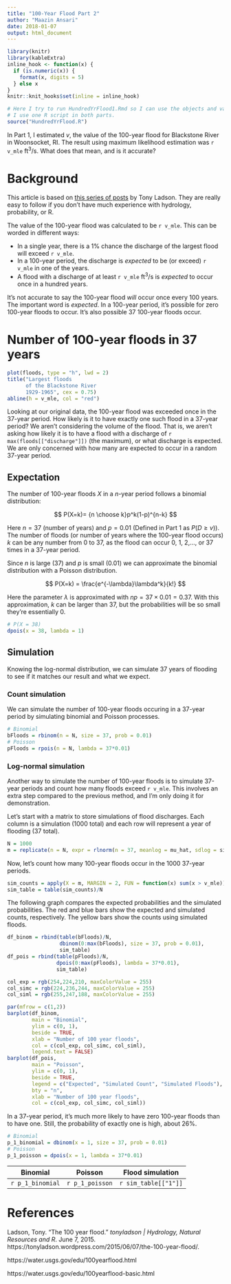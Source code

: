 ```yaml
---
title: "100-Year Flood Part 2"
author: "Maazin Ansari"
date: 2018-01-07
output: html_document
---
```


```r
library(knitr)
library(kableExtra)
inline_hook <- function(x) {
  if (is.numeric(x)) {
    format(x, digits = 5)
  } else x
}
knitr::knit_hooks$set(inline = inline_hook)
```

```r
# Here I try to run HundredYrFlood1.Rmd so I can use the objects and variables in this .Rmd
# I use one R script in both parts.
source("HundredYrFlood.R")
```


In Part 1, I estimated $v$, the value of the 100-year flood for Blackstone River in Woonsocket, RI. The result using maximum likelihood estimation was `r v_mle` $\text{ft}^3/\text{s}$. What does that mean, and is it accurate? 

# Background

This article is based on [this series of  posts](https://tonyladson.wordpress.com/2015/06/07/the-100-year-flood/) by Tony Ladson. They are really easy to follow if you don't have much experience with hydrology, probability, or R.

The value of the 100-year flood was calculated to be `r v_mle`. This can be worded in different ways:

- In a single year, there is a 1% chance the discharge of the largest flood will exceed `r v_mle`.
- In a 100-year period, the discharge is *expected* to be (or exceed) `r v_mle` in one of the years.
- A flood with a discharge of at least `r v_mle` $\text{ft}^3/\text{s}$ is *expected* to occur once in a hundred years.

It's not accurate to say the 100-year flood *will* occur once every 100 years. The important word is *expected*. In a 100-year period, it's possible for zero 100-year floods to occur. It's also possible 37 100-year floods occur.

# Number of 100-year floods in 37 years

```r
plot(floods, type = "h", lwd = 2)
title("Largest floods
      of the Blackstone River
      1929-1965", cex = 0.75)
abline(h = v_mle, col = "red")
```


Looking at our original data, the 100-year flood was exceeded once in the 37-year period. How likely is it to have exactly one such flood in a 37-year period? We aren't considering the volume of the flood. That is, we aren't asking how likely it is to have a flood with a discharge of `r max(floods[["discharge"]])` (the maximum), or what discharge is expected. We are only concerned with how many are expected to occur in a random 37-year period.

## Expectation

The number of 100-year floods $X$ in a $n$-year period follows a binomial distribution:

$$
P(X=k)= {n \choose k}p^k(1-p)^{n-k}
$$

Here $n=37$ (number of years) and $p=0.01$ (Defined in Part 1 as $P(D \geq v)$). The number of floods (or number of years where the 100-year flood occurs) $k$ can be any number from 0 to 37, as the flood can occur 0, 1, 2,..., or 37 times in a 37-year period.

Since $n$ is large (37) and $p$ is small (0.01) we can approximate the binomial distribution with a Poisson distribution.

$$
P(X=k) = \frac{e^{-\lambda}\lambda^k}{k!}
$$

Here the parameter $\lambda$ is approximated with $np = 37\times0.01=0.37$.
With this approximation, $k$ can be larger than 37, but the probabilities will be so small they're essentially 0.

```r
# P(X = 38)
dpois(x = 38, lambda = 1)
```

## Simulation

Knowing the log-normal distribution, we can simulate 37 years of flooding to see if it matches our result and what we expect.

### Count simulation

We can simulate the number of 100-year floods occuring in a 37-year period by simulating binomial and Poisson processes.

```r
# Binomial
bFloods = rbinom(n = N, size = 37, prob = 0.01)
# Poisson
pFloods = rpois(n = N, lambda = 37*0.01)
```

### Log-normal simulation

Another way to simulate the number of 100-year floods is to simulate 37-year periods and count how many floods exceed `r v_mle`. This involves an extra step compared to the previous method, and I'm only doing it for demonstration.

Let's start with a matrix to store simulations of flood discharges. Each column is a simulation (1000 total) and each row will represent a year of flooding (37 total). 

```r
N = 1000
m = replicate(n = N, expr = rlnorm(n = 37, meanlog = mu_hat, sdlog = sigma_hat)) %>% as.matrix
```

Now, let's count how many 100-year floods occur in the 1000 37-year periods.

```r
sim_counts = apply(X = m, MARGIN = 2, FUN = function(x) sum(x > v_mle))
sim_table = table(sim_counts)/N
```

The following graph compares the expected probabilities and the simulated probabilities. The red and blue bars show the expected and simulated counts, respectively. The yellow bars show the counts using simulated floods. 

```r
df_binom = rbind(table(bFloods)/N,
                 dbinom(0:max(bFloods), size = 37, prob = 0.01),
                 sim_table)
df_pois = rbind(table(pFloods)/N,
                dpois(0:max(pFloods), lambda = 37*0.01),
                sim_table)

col_exp = rgb(254,224,210, maxColorValue = 255)
col_simc = rgb(224,236,244, maxColorValue = 255)
col_siml = rgb(255,247,188, maxColorValue = 255)

par(mfrow = c(1,2))
barplot(df_binom,
        main = "Binomial",
        ylim = c(0, 1),
        beside = TRUE,
        xlab = "Number of 100 year floods",
        col = c(col_exp, col_simc, col_siml),
        legend.text = FALSE)
barplot(df_pois,
        main = "Poisson",
        ylim = c(0, 1),
        beside = TRUE,
        legend = c("Expected", "Simulated Count", "Simulated Floods"),
        bty = "n",
        xlab = "Number of 100 year floods",
        col = c(col_exp, col_simc, col_siml))
```

In a 37-year period, it's much more likely to have zero 100-year floods than to have one. Still, the probability of exactly one is high, about 26%.

```r
# Binomial
p_1_binomial = dbinom(x = 1, size = 37, prob = 0.01)
# Poisson
p_1_poisson = dpois(x = 1, lambda = 37*0.01)
```

Binomial         | Poisson         | Flood simulation
-----------------|-----------------|---------------------
`r p_1_binomial` | `r p_1_poisson` | `r sim_table[["1"]]`



# References

Ladson, Tony. "The 100 year flood." *tonyladson | Hydrology, Natural Resources and R*. June 7, 2015. https://tonyladson.wordpress.com/2015/06/07/the-100-year-flood/.

https://water.usgs.gov/edu/100yearflood.html

https://water.usgs.gov/edu/100yearflood-basic.html

